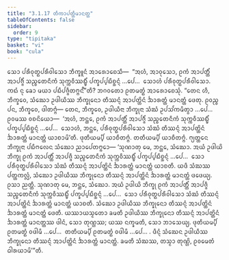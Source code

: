 ```yaml
---
title: "3.1.17 ᨲᩥᨠᩣᨸᨲ᩠ᨲᩥᨾᩣᨶᨲ᩠ᨲ"
tableOfContents: false
sidebar:
  order: 9
type: "tipitaka"
basket: "vi"
book: "cula"
---
```



<DynamicBreadcrumb />

<Division number="128" book="cula">

<Paragraph number="593" book="cula">
ᩈᩮᩣ ᨸᩁᩥᩅᩩᨲ᩠ᨳᨸᩁᩥᩅᩤᩈᩮᩣ ᨽᩥᨠ᩠ᨡᩪᨶᩴ ᩋᩣᩁᩮᩣᨧᩮᩈᩥ—  “ᩋᩉᩴ, ᩋᩣᩅᩩᩈᩮᩣ, ᩑᨠᩴ ᩋᩣᨸᨲ᩠ᨲᩥᩴ ᩋᩣᨸᨩ᩠ᨩᩥᩴ ᩈᨬ᩠ᨧᩮᨲᨶᩥᨠᩴ ᩈᩩᨠ᩠ᨠᩅᩥᩔᨭ᩠ᨮᩥᩴ ᨸᨠ᩠ᨡᨸ᩠ᨸᨭᩥᨧ᩠ᨨᨶ᩠ᨶᩴ …ᨸᩮ…  ᩈᩮᩣᩉᩴ ᨸᩁᩥᩅᩩᨲ᩠ᨳᨸᩁᩥᩅᩤᩈᩮᩣ. ᨠᨳᩴ ᨶᩩ ᨡᩮᩣ ᨾᨿᩣ ᨸᨭᩥᨸᨩ᩠ᨩᩥᨲᨻ᩠ᨻᨶ᩺”ᨲᩥ? ᨽᨣᩅᨲᩮᩣ ᩑᨲᨾᨲ᩠ᨳᩴ ᩋᩣᩁᩮᩣᨧᩮᩈᩩᩴ. “ᨲᩮᨶ ᩉᩥ, ᨽᩥᨠ᩠ᨡᩅᩮ, ᩈᩴᨥᩮᩣ ᩏᨴᩤᨿᩥᩔ ᨽᩥᨠ᩠ᨡᩩᨶᩮᩣ ᨲᩥᩔᨶ᩠ᨶᩴ ᩋᩣᨸᨲ᩠ᨲᩦᨶᩴ ᨨᩣᩁᨲ᩠ᨲᩴ ᨾᩣᨶᨲ᩠ᨲᩴ ᨴᩮᨲᩩ. ᩑᩅᨬ᩠ᨧ ᨸᨶ, ᨽᩥᨠ᩠ᨡᩅᩮ, ᨴᩤᨲᨻ᩠ᨻᩴ—
</Paragraph>

<Paragraph number="594" book="cula">
ᨲᩮᨶ, ᨽᩥᨠ᩠ᨡᩅᩮ, ᩏᨴᩤᨿᩥᨶᩣ ᨽᩥᨠ᩠ᨡᩩᨶᩣ ᩈᩴᨥᩴ ᩏᨸᩈᩘᨠᨾᩥᨲ᩠ᩅᩣ …ᨸᩮ…  ᩑᩅᨾᩔ ᩅᨧᨶᩦᨿᩮᩣ—  ‘ᩋᩉᩴ, ᨽᨶ᩠ᨲᩮ, ᩑᨠᩴ ᩋᩣᨸᨲ᩠ᨲᩥᩴ ᩋᩣᨸᨩ᩠ᨩᩥᩴ ᩈᨬ᩠ᨧᩮᨲᨶᩥᨠᩴ ᩈᩩᨠ᩠ᨠᩅᩥᩔᨭ᩠ᨮᩥᩴ ᨸᨠ᩠ᨡᨸ᩠ᨸᨭᩥᨧ᩠ᨨᨶ᩠ᨶᩴ …ᨸᩮ…  ᩈᩮᩣᩉᩴ, ᨽᨶ᩠ᨲᩮ, ᨸᩁᩥᩅᩩᨲ᩠ᨳᨸᩁᩥᩅᩤᩈᩮᩣ ᩈᩴᨥᩴ ᨲᩥᩔᨶ᩠ᨶᩴ ᩋᩣᨸᨲ᩠ᨲᩦᨶᩴ ᨨᩣᩁᨲ᩠ᨲᩴ ᨾᩣᨶᨲ᩠ᨲᩴ ᨿᩣᨧᩣᨾᩦ’ᨲᩥ. ᨴᩩᨲᩥᨿᨾ᩠ᨸᩥ ᨿᩣᨧᩥᨲᨻ᩠ᨻᩴ. ᨲᨲᩥᨿᨾ᩠ᨸᩥ ᨿᩣᨧᩥᨲᨻ᩠ᨻᩴ. ᨻ᩠ᨿᨲ᩠ᨲᩮᨶ ᨽᩥᨠ᩠ᨡᩩᨶᩣ ᨸᨭᩥᨻᩃᩮᨶ ᩈᩴᨥᩮᩣ ᨬᩣᨸᩮᨲᨻ᩠ᨻᩮᩣ—
</Paragraph>

</Division>
<Division number="129" book="cula">

<Paragraph number="595" book="cula">
‘ᩈᩩᨱᩣᨲᩩ ᨾᩮ, ᨽᨶ᩠ᨲᩮ, ᩈᩴᨥᩮᩣ. ᩋᨿᩴ ᩏᨴᩤᨿᩦ ᨽᩥᨠ᩠ᨡᩩ ᩑᨠᩴ ᩋᩣᨸᨲ᩠ᨲᩥᩴ ᩋᩣᨸᨩ᩠ᨩᩥ ᩈᨬ᩠ᨧᩮᨲᨶᩥᨠᩴ ᩈᩩᨠ᩠ᨠᩅᩥᩔᨭ᩠ᨮᩥᩴ ᨸᨠ᩠ᨡᨸ᩠ᨸᨭᩥᨧ᩠ᨨᨶ᩠ᨶᩴ …ᨸᩮ…  ᩈᩮᩣ ᨸᩁᩥᩅᩩᨲ᩠ᨳᨸᩁᩥᩅᩤᩈᩮᩣ ᩈᩴᨥᩴ ᨲᩥᩔᨶ᩠ᨶᩴ ᩋᩣᨸᨲ᩠ᨲᩦᨶᩴ ᨨᩣᩁᨲ᩠ᨲᩴ ᨾᩣᨶᨲ᩠ᨲᩴ ᨿᩣᨧᨲᩥ. ᨿᨴᩥ ᩈᩴᨥᩔ ᨸᨲ᩠ᨲᨠᩃᩖᩴ, ᩈᩴᨥᩮᩣ ᩏᨴᩤᨿᩥᩔ ᨽᩥᨠ᩠ᨡᩩᨶᩮᩣ ᨲᩥᩔᨶ᩠ᨶᩴ ᩋᩣᨸᨲ᩠ᨲᩦᨶᩴ ᨨᩣᩁᨲ᩠ᨲᩴ ᨾᩣᨶᨲ᩠ᨲᩴ ᨴᨴᩮᨿ᩠ᨿ. ᩑᩈᩣ ᨬᨲ᩠ᨲᩥ.
</Paragraph>

<Paragraph number="596" book="cula">
ᩈᩩᨱᩣᨲᩩ ᨾᩮ, ᨽᨶ᩠ᨲᩮ, ᩈᩴᨥᩮᩣ. ᩋᨿᩴ ᩏᨴᩤᨿᩦ ᨽᩥᨠ᩠ᨡᩩ ᩑᨠᩴ ᩋᩣᨸᨲ᩠ᨲᩥᩴ ᩋᩣᨸᨩ᩠ᨩᩥ ᩈᨬ᩠ᨧᩮᨲᨶᩥᨠᩴ ᩈᩩᨠ᩠ᨠᩅᩥᩔᨭ᩠ᨮᩥᩴ ᨸᨠ᩠ᨡᨸ᩠ᨸᨭᩥᨧ᩠ᨨᨶ᩠ᨶᩴ …ᨸᩮ…  ᩈᩮᩣ ᨸᩁᩥᩅᩩᨲ᩠ᨳᨸᩁᩥᩅᩤᩈᩮᩣ ᩈᩴᨥᩴ ᨲᩥᩔᨶ᩠ᨶᩴ ᩋᩣᨸᨲ᩠ᨲᩦᨶᩴ ᨨᩣᩁᨲ᩠ᨲᩴ ᨾᩣᨶᨲ᩠ᨲᩴ ᨿᩣᨧᨲᩥ. ᩈᩴᨥᩮᩣ ᩏᨴᩤᨿᩥᩔ ᨽᩥᨠ᩠ᨡᩩᨶᩮᩣ ᨲᩥᩔᨶ᩠ᨶᩴ ᩋᩣᨸᨲ᩠ᨲᩦᨶᩴ ᨨᩣᩁᨲ᩠ᨲᩴ ᨾᩣᨶᨲ᩠ᨲᩴ ᨴᩮᨲᩥ. ᨿᩔᩣᨿᩈ᩠ᨾᨲᩮᩣ ᨡᨾᨲᩥ ᩏᨴᩤᨿᩥᩔ ᨽᩥᨠ᩠ᨡᩩᨶᩮᩣ ᨲᩥᩔᨶ᩠ᨶᩴ ᩋᩣᨸᨲ᩠ᨲᩦᨶᩴ ᨨᩣᩁᨲ᩠ᨲᩴ ᨾᩣᨶᨲ᩠ᨲᩔ ᨴᩤᨶᩴ, ᩈᩮᩣ ᨲᩩᨱ᩠ᩉᩔ; ᨿᩔ ᨶᨠ᩠ᨡᨾᨲᩥ, ᩈᩮᩣ ᨽᩣᩈᩮᨿ᩠ᨿ.
</Paragraph>

<Paragraph number="597" book="cula">
ᨴᩩᨲᩥᨿᨾ᩠ᨸᩥ ᩑᨲᨾᨲ᩠ᨳᩴ ᩅᨴᩤᨾᩥ …ᨸᩮ…  ᨲᨲᩥᨿᨾ᩠ᨸᩥ ᩑᨲᨾᨲ᩠ᨳᩴ ᩅᨴᩤᨾᩥ …ᨸᩮ… .
</Paragraph>

<Paragraph number="598" book="cula">
ᨴᩥᨶ᩠ᨶᩴ ᩈᩴᨥᩮᨶ ᩏᨴᩤᨿᩥᩔ ᨽᩥᨠ᩠ᨡᩩᨶᩮᩣ ᨲᩥᩔᨶ᩠ᨶᩴ ᩋᩣᨸᨲ᩠ᨲᩦᨶᩴ ᨨᩣᩁᨲ᩠ᨲᩴ ᨾᩣᨶᨲ᩠ᨲᩴ. ᨡᨾᨲᩥ ᩈᩴᨥᩔ, ᨲᩈ᩠ᨾᩣ ᨲᩩᨱ᩠ᩉᩦ, ᩑᩅᨾᩮᨲᩴ ᨵᩤᩁᨿᩣᨾᩦ’”ᨲᩥ.
</Paragraph>
</Division>